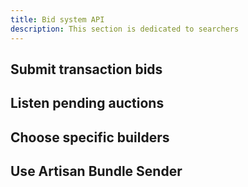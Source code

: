 ```yaml
---
title: Bid system API
description: This section is dedicated to searchers
---
```


## Submit transaction bids

## Listen pending auctions

## Choose specific builders 

## Use Artisan Bundle Sender 


